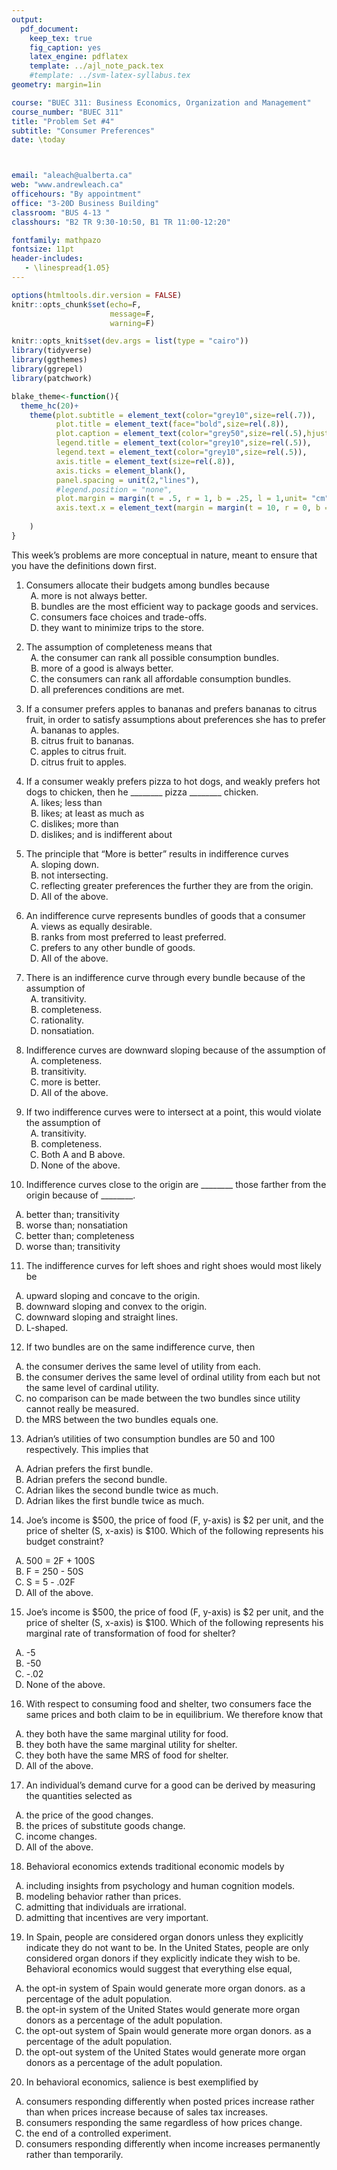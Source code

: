 ```yaml
---
output: 
  pdf_document:
    keep_tex: true
    fig_caption: yes
    latex_engine: pdflatex
    template: ../ajl_note_pack.tex
    #template: ../svm-latex-syllabus.tex
geometry: margin=1in

course: "BUEC 311: Business Economics, Organization and Management"
course_number: "BUEC 311"
title: "Problem Set #4"
subtitle: "Consumer Preferences"
date: \today



email: "aleach@ualberta.ca"
web: "www.andrewleach.ca"
officehours: "By appointment"
office: "3-20D Business Building"
classroom: "BUS 4-13 "
classhours: "B2 TR 9:30-10:50, B1 TR 11:00-12:20"

fontfamily: mathpazo
fontsize: 11pt
header-includes:
   - \linespread{1.05}
---
```


```r
options(htmltools.dir.version = FALSE)
knitr::opts_chunk$set(echo=F,
                      message=F,
                      warning=F)

knitr::opts_knit$set(dev.args = list(type = "cairo"))
library(tidyverse)
library(ggthemes)
library(ggrepel)
library(patchwork)

blake_theme<-function(){
  theme_hc(20)+
    theme(plot.subtitle = element_text(color="grey10",size=rel(.7)),
          plot.title = element_text(face="bold",size=rel(.8)),
          plot.caption = element_text(color="grey50",size=rel(.5),hjust=0),
          legend.title = element_text(color="grey10",size=rel(.5)),
          legend.text = element_text(color="grey10",size=rel(.5)),
          axis.title = element_text(size=rel(.8)),
          axis.ticks = element_blank(),
          panel.spacing = unit(2,"lines"),
          #legend.position = "none",
          plot.margin = margin(t = .5, r = 1, b = .25, l = 1,unit= "cm"),
          axis.text.x = element_text(margin = margin(t = 10, r = 0, b = 0, l = 0))
          
    )
}
```
This week's problems are more conceptual in nature, meant to ensure that you have the definitions down first.

1) Consumers allocate their budgets among bundles because
   A) more is not always better.
   B) bundles are the most efficient way to package goods and services.
   C) consumers face choices and trade-offs.
   D) they want to minimize trips to the store.

<!-- Answer:  C -->

2) The assumption of completeness means that
   A) the consumer can rank all possible consumption bundles.
   B) more of a good is always better.
   C) the consumers can rank all affordable consumption bundles.
   D) all preferences conditions are met.

<!-- Answer:  A -->

3) If a consumer prefers apples to bananas and prefers bananas to citrus fruit, in order to satisfy assumptions about preferences she has to prefer
   A) bananas to apples.
   B) citrus fruit to bananas.
   C) apples to citrus fruit.
   D) citrus fruit to apples.

<!-- Answer:  C -->

4) If a consumer weakly prefers pizza to hot dogs, and weakly prefers hot dogs to chicken, then he ________ pizza ________ chicken.
   A) likes; less than
   B) likes; at least as much as
   C) dislikes; more than
   D) dislikes; and is indifferent about

<!-- Answer:  B -->


5) The principle that "More is better" results in indifference curves
   A) sloping down.
   B) not intersecting.
   C) reflecting greater preferences the further they are from the origin.
   D) All of the above.

<!-- Answer:  D -->

6) An indifference curve represents bundles of goods that a consumer
   A) views as equally desirable.
   B) ranks from most preferred to least preferred.
   C) prefers to any other bundle of goods.
   D) All of the above.

<!-- Answer:  A -->
\newpage

7) There is an indifference curve through every bundle because of the assumption of
   A) transitivity.
   B) completeness.
   C) rationality.
   D) nonsatiation.

<!-- Answer:  B -->

8) Indifference curves are downward sloping because of the assumption of
   A) completeness.
   B) transitivity.
   C) more is better.
   D) All of the above.

<!-- Answer:  C -->

 
9) If two indifference curves were to intersect at a point, this would violate the assumption of
   A) transitivity.
   B) completeness.
   C) Both A and B above.
   D) None of the above.

<!-- Answer:  A -->

10) Indifference curves close to the origin are ________ those farther from the origin because of ________.

   A) better than; transitivity
   B) worse than; nonsatiation
   C) better than; completeness
   D) worse than; transitivity

<!-- Answer:  B -->

11) The indifference curves for left shoes and right shoes would most likely be
   A) upward sloping and concave to the origin.
   B) downward sloping and convex to the origin.
   C) downward sloping and straight lines.
   D) L-shaped.

<!-- Answer:  D -->

12) If two bundles are on the same indifference curve, then
   A) the consumer derives the same level of utility from each.
   B) the consumer derives the same level of ordinal utility from each but not the same level of cardinal utility.
   C) no comparison can be made between the two bundles since utility cannot really be measured.
   D) the MRS between the two bundles equals one.

<!-- Answer:  A -->

13) Adrian's utilities of two consumption bundles are 50 and 100 respectively. This implies that
   A) Adrian prefers the first bundle.
   B) Adrian prefers the second bundle.
   C) Adrian likes the second bundle twice as much.
   D) Adrian likes the first bundle twice as much.

<!-- Answer:  B -->

\newpage

14) Joe's income is $500, the price of food (F, y-axis) is $2 per unit, and the price of shelter (S, x-axis) is $100. Which of the following represents his budget constraint?
   A) 500 = 2F + 100S
   B) F = 250 - 50S
   C) S = 5 - .02F
   D) All of the above.

<!-- Answer:  D -->

15) Joe's income is $500, the price of food (F, y-axis) is $2 per unit, and the price of shelter (S, x-axis) is $100. Which of the following represents his marginal rate of transformation of food for shelter?
   A) -5
   B) -50
   C) -.02
   D) None of the above.

<!-- Answer:  B -->

16) With respect to consuming food and shelter, two consumers face the same prices and both claim to be in equilibrium. We therefore know that
   A) they both have the same marginal utility for food.
   B) they both have the same marginal utility for shelter.
   C) they both have the same MRS of food for shelter.
   D) All of the above.

<!-- Answer:  C -->

17) An individual's demand curve for a good can be derived by measuring the quantities selected as
   A) the price of the good changes.
   B) the prices of substitute goods change.
   C) income changes.
   D) All of the above.

<!-- Answer:  A -->

18) Behavioral economics extends traditional economic models by
   A) including insights from psychology and human cognition models.
   B) modeling behavior rather than prices.
   C) admitting that individuals are irrational.
   D) admitting that incentives are very important. 

<!-- Answer:  A -->


19) In Spain, people are considered organ donors unless they explicitly indicate they do not want to be. In the United States, people are only considered organ donors if they explicitly indicate they wish to be. Behavioral economics would suggest that everything else equal, 
   A) the opt-in system of Spain would generate more organ donors. as a percentage of the adult population.
   B) the opt-in system of the United States would generate more organ donors as a percentage of the adult population.
   C) the opt-out system of Spain would generate more organ donors. as a percentage of the adult population.
   D) the opt-out system of the United States would generate more organ donors as a percentage of the adult population.

<!-- Answer:  C -->

\newpage

20) In behavioral economics, salience is best exemplified by
   A) consumers responding differently when posted prices increase rather than when prices increase because of sales tax increases. 
   B) consumers responding the same regardless of how prices change. 
   C) the end of a controlled experiment.
   D) consumers responding differently when income increases permanently rather than temporarily.

<!-- Answer:  A -->
